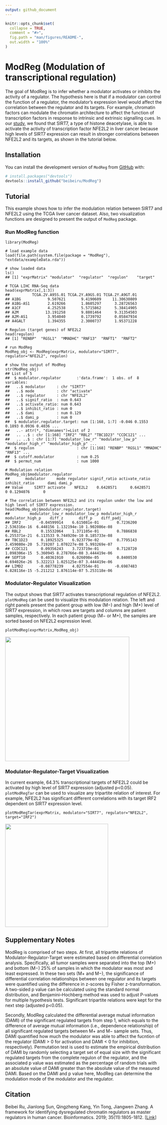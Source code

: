 ```yaml
---
output: github_document
---
```


<!-- README.md is generated from README.Rmd. Please edit that file -->

```r
knitr::opts_chunk$set(
  collapse = TRUE,
  comment = "#>",
  fig.path = "man/figures/README-",
  out.width = "100%"
)
```

# ModReg (Modulation of transcriptional regulation)

The goal of ModReg is to infer whether a modulator activates or inhibits the activity of a regulator. The hypothesis here is that if a modulator can control the function of a regulator, the modulator's expression level would affect the correlation between the regulator and its targets. For example, chromatin factors can modulate the chromatin architecture to affect the function of transcription factors in response to intrinsic and extrinsic signalling cues. In our <a href="https://academic.oup.com/bioinformatics/article/35/11/1805/5144669" target="_blank">study</a>, we found that SIRT7, a type of histone deacetylase, is able to activate the activity of transcription factor NFE2L2 in liver cancer because high levels of SIRT7 expression can result in stronger correlations between NFE2L2 and its targets, as shown in the tutorial below.

## Installation

You can install the development version of `ModReg` from [GitHub](https://github.com/beibeiru/ModReg) with:

``` r
# install.packages("devtools")
devtools::install_github("beibeiru/ModReg")
```

## Tutorial

This example shows how to infer the modulation relation between SIRT7 and NFE2L2 using the TCGA liver cancer dataset. Also, two visualization functions are designed to present the output of `ModReg` package.

### Run ModReg function

```
library(ModReg)

# load example data
load(file.path(system.file(package = "ModReg"), "extdata/exampleData.rda"))

# show loaded data
ls()
## [1] "exprMatrix" "modulator"  "regulator"  "regulon"    "target" 

# TCGA LIHC RNA-Seq data
head(exprMatrix[,1:3])
##          TCGA.2V.A95S.01 TCGA.2Y.A9GS.01 TCGA.2Y.A9GT.01
## A1BG            9.507621       9.4190609     11.30630809
## A1BG-AS1        2.619266       1.8605297      3.28726563
## A1CF            4.252538       5.5715862      5.38414905
## A2M            13.191258       9.8801464      9.31354503
## A2M-AS1         3.954040       0.1739792      0.05847934
## A4GALT          1.394355       2.3000737      1.95371228

# Regulon (target genes) of NFE2L2
head(regulon)
## [1] "RENBP"  "RGSL1"  "MMADHC" "RNF13"  "RNFT1"  "RNFT2" 

# run ModReg
ModReg_obj <- ModReg(exprMatrix, modulator="SIRT7", regulator="NFE2L2", regulon)

# show the output of ModReg
str(ModReg_obj)
## List of 5
##  $ modulator.regulator       :'data.frame':	1 obs. of  8 variables:
##   ..$ modulator     : chr "SIRT7"
##   ..$ mode          : chr "activate"
##   ..$ regulator     : chr "NFE2L2"
##   ..$ signif_ratio  : num 0.643
##   ..$ activate_ratio: num 0.643
##   ..$ inhibit_ratio : num 0
##   ..$ dami          : num 0.129
##   ..$ dami_p        : num 0
##  $ modulator.regulator.target: num [1:168, 1:7] -0.046 0.1553 0.1893 0.0936 0.4036 ...
##   ..- attr(*, "dimnames")=List of 2
##   .. ..$ : chr [1:168] "IRF2" "RBL2" "TBC1D23" "CCDC121" ...
##   .. ..$ : chr [1:7] "modulator_low_r" "modulator_low_p" "modulator_high_r" "modulator_high_p" ...
##  $ regulon                   : chr [1:168] "RENBP" "RGSL1" "MMADHC" "RNF13" ...
##  $ cutoff.modulator          : num 0.25
##  $ permut_num                : num 1000

# Modulation relation
ModReg_obj$modulator.regulator
##       modulator     mode regulator signif_ratio activate_ratio inhibit_ratio      dami dami_p
## Value     SIRT7 activate    NFE2L2    0.6428571      0.6428571             0 0.1294076      0

# The correlation between NFE2L2 and its regulon under the low and high level of SIRT7 expression.
head(ModReg_obj$modulator.regulator.target)
##         modulator_low_r modulator_low_p modulator_high_r modulator_high_p    diff_z       diff_p    diff_padj
## IRF2        -0.04599914    6.615081e-01        0.7236200     2.536316e-16  6.448156 1.132194e-10 1.902086e-08
## RBL2         0.15532064    1.371105e-01        0.7886838     6.255371e-21  6.113533 9.744920e-10 8.185733e-08
## TBC1D23      0.18925325    6.923779e-02        0.7795143     3.459080e-20  5.719207 1.070227e-08 5.993269e-07
## CCDC121      0.09356243    3.723719e-01        0.7128720     1.098306e-15  5.360945 8.278766e-08 3.444419e-06
## SEPT10       0.40361910    6.026098e-05        0.8400530     6.694026e-26  5.322213 1.025125e-07 3.444419e-06
## LIMD2       -0.08778239    4.027554e-01       -0.6987483     6.828116e-15 -5.211212 1.876114e-07 5.253118e-06

```

### Modulator-Regulator Visualization
The output shows that SIRT7 activates transcriptional regulation of NFE2L2. `plotModReg` can be used to visualize this modulation relation. The left and right panels present the patient group with low (M−) and high (M+) level of SIRT7 expression, in which rows are targets and columns are patient samples, respectively. In each patient group (M− or M+), the samples are sorted based on NFE2L2 expression level.
```
plotModReg(exprMatrix,ModReg_obj)
```
<img src="man/figures/re2.png" width="398" />

### Modulator-Regulator-Target Visualization
In current example, 64.3% transcriptional targets of NFE2L2 could be activated by high level of SIRT7 expression (adjusted p<0.05). `plotModRegTar` can be used to visualize any tripartite relation of interest. For example, NFE2L2 has significant different correlations with its target IRF2 dependent on SIRT7 expression level.
```
plotModRegTar(exprMatrix, modulator="SIRT7", regulator="NFE2L2", target="IRF2")
```
<img src="man/figures/re3.png" width="330" />

## Supplementary Notes
ModReg is comprised of two steps. At first, all tripartite relations of Modulator-Regulator-Target were estimated based on differential correlation analysis. Specifically, all tumor samples were separated into the top (M+) and bottom (M−) 25% of samples in which the modulator was most and least expressed. In these two sets (M+ and M−), the significance of differential correlation relationships between one regulator and its targets were quantified using the difference in z-scores by Fisher z-transformation. A two-sided p value can be calculated using the standard normal distribution, and Benjamini–Hochberg method was used to adjust P-values for multiple hypothesis tests. Significant tripartite relations were kept for the next step (adjusted p<0.05).

Secondly, ModReg calculated the differential average mutual information (DAMI) of the significant regulated targets from step 1, which equals to the difference of average mutual information (i.e., dependence relationship) of all significant regulated targets between M+ and M− sample sets. Thus, DAMI quantified how much the modulator was able to affect the fucntion of the regulator (DAMI > 0 for activation and DAMI < 0 for inhibition, respectively). Permutation test is used to estimate the empirical distribution of DAMI by randomly selecting a target set of equal size with the significant regulated targets from the complete regulon of the regulator, and the associated p value was estimated as the percentage of random trials with an absolute value of DAMI greater than the absolute value of the measured DAMI. Based on the DAMI and p value here, ModReg can determine the modulation mode of the modulator and the regulator.

## Citation
Beibei Ru, Jianlong Sun, Qingzheng Kang, Yin Tong, Jiangwen Zhang. A framework for identifying dysregulated chromatin regulators as master regulators in human cancer. Bioinformatics. 2019; 35(11):1805-1812. [<a href="https://academic.oup.com/bioinformatics/article/35/11/1805/5144669" target="_blank">Link</a>]
